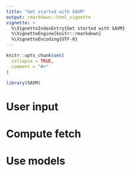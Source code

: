 ```yaml
---
title: "Get started with SAVM"
output: rmarkdown::html_vignette
vignette: >
  %\VignetteIndexEntry{Get started with SAVM}
  %\VignetteEngine{knitr::rmarkdown}
  %\VignetteEncoding{UTF-8}
---
```


```r
knitr::opts_chunk$set(
  collapse = TRUE,
  comment = "#>"
)
```

```r
library(SAVM)
```

# User input 

# Compute fetch 

# Use models 
